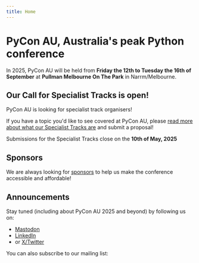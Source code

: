 ```yaml
---
title: Home
---
```



# PyCon AU, Australia's peak Python conference

In 2025, PyCon AU will be held from **Friday the 12th to Tuesday the 16th of September** at **Pullman Melbourne On The Park** in Narrm/Melbourne.

## Our Call for Specialist Tracks is open!

PyCon AU is looking for specialist track organisers!

If you have a topic you'd like to see covered at PyCon AU, please [read more about what our Specialist Tracks are](/program) and submit a proposal!

Submissions for the Specialist Tracks close on the **10th of May, 2025**

## Sponsors

We are always looking for [sponsors](/sponsor) to help us make the conference accessible and affordable!

## Announcements

Stay tuned (including about PyCon AU 2025 and beyond) by following us on:

* [Mastodon](https://mastodon.pycon.org.au/@pyconau)
* [LinkedIn](https://www.linkedin.com/company/pyconau/)
* or [X/Twitter](https://twitter.com/PyConAU)

You can also subscribe to our mailing list:


<MailingListSignup />
